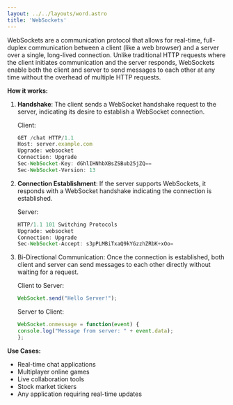 ```yaml
---
layout: ../../layouts/word.astro
title: 'WebSockets'
---
```

WebSockets are a communication protocol that allows for real-time, full-duplex communication between a client (like a web browser) and a server over a single, long-lived connection. Unlike traditional HTTP requests where the client initiates communication and the server responds, WebSockets enable both the client and server to send messages to each other at any time without the overhead of multiple HTTP requests.

**How it works:**

1. **Handshake**: The client sends a WebSocket handshake request to the server, indicating its desire to establish a WebSocket connection.

   Client: 
   ```javascript
   GET /chat HTTP/1.1
   Host: server.example.com
   Upgrade: websocket
   Connection: Upgrade
   Sec-WebSocket-Key: dGhlIHNhbXBsZSBub25jZQ==
   Sec-WebSocket-Version: 13
   ```

2. **Connection Establishment**: If the server supports WebSockets, it responds with a WebSocket handshake indicating the connection is established.

   Server: 
   ```javascript
   HTTP/1.1 101 Switching Protocols
   Upgrade: websocket
   Connection: Upgrade
   Sec-WebSocket-Accept: s3pPLMBiTxaQ9kYGzzhZRbK+xOo=
   ```

3. Bi-Directional Communication: Once the connection is established, both client and server can send messages to each other directly without waiting for a request.

     Client to Server:
     ```javascript
     WebSocket.send("Hello Server!");
      ```
     Server to Client:
     ```javascript
     WebSocket.onmessage = function(event) {
     console.log("Message from server: " + event.data);
     };
   ```
**Use Cases:**

- Real-time chat applications
- Multiplayer online games
- Live collaboration tools
- Stock market tickers
- Any application requiring real-time updates